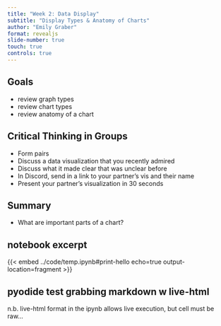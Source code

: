 ```yaml
---
title: "Week 2: Data Display"
subtitle: "Display Types & Anatomy of Charts"
author: "Emily Graber"
format: revealjs
slide-number: true
touch: true
controls: true
---
```


## Goals

::: incremental
- review graph types
- review chart types
- review anatomy of a chart
:::

## Critical Thinking in Groups

::: incremental
- Form pairs
- Discuss a data visualization that you recently admired
- Discuss what it made clear that was unclear before
- In Discord, send in a link to your partner's vis and their name
- Present your partner's visualization in 30 seconds
:::

## Summary

::: incremental
- What are important parts of a chart? 
:::

## notebook excerpt

{{< embed ../code/temp.ipynb#print-hello echo=true output-location=fragment >}}


## pyodide test grabbing markdown w live-html

<!-- ```{.markdown code-preview="../code/interactive.qmd" width="780" height="500"}
``` -->

n.b. live-html format in the ipynb allows live execution, but cell must be raw...
